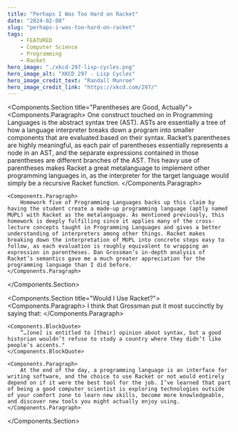 ```yaml
---
title: "Perhaps I Was Too Hard on Racket"
date: "2024-02-08"
slug: "perhaps-i-was-too-hard-on-racket"
tags:
    - FEATURED
    - Computer Science
    - Programming
    - Racket
hero_image: "./xkcd-297-lisp-cycles.png"
hero_image_alt: "XKCD 297 - Lisp Cycles"
hero_image_credit_text: "Randall Munroe"
hero_image_credit_link: "https://xkcd.com/297/"
---
```



<Components.Section title="Parentheses are Good, Actually">
    <Components.Paragraph>
        One construct touched on in Programming Languages is the abstract syntax tree (AST). ASTs are essentially a tree of how a language interpreter breaks down a program into smaller components that are evaluated based on their syntax. Racket’s parentheses are highly meaningful, as each pair of parentheses essentially represents a node in an AST, and the separate expressions contained in those parentheses are different branches of the AST. This heavy use of parentheses makes Racket a great metalanguage to implement other programming languages in, as the interpreter for the target language would simply be a recursive Racket function.
    </Components.Paragraph>

    <Components.Paragraph>
        Homework five of Programming Languages backs up this claim by having the student create a made-up programming language (aptly named MUPL) with Racket as the metalanguage. As mentioned previously, this homework is deeply fulfilling since it applies many of the cross-lecture concepts taught in Programming Languages and gives a better understanding of interpreters among other things. Racket makes breaking down the interpretation of MUPL into concrete steps easy to follow, as each evaluation is roughly equivalent to wrapping an expression in parentheses. Dan Grossman’s in-depth analysis of Racket’s semantics gave me a much greater appreciation for the programming language than I did before.
    </Components.Paragraph>
</Components.Section>

<Components.Section title="Would I Use Racket?">
    <Components.Paragraph>
        I think that Grossman put it most succinctly by saying that:
    </Components.Paragraph>

    <Components.BlockQuote>
        “…[one] is entitled to [their] opinion about syntax, but a good historian wouldn’t refuse to study a country where they didn’t like people’s accents."
    </Components.BlockQuote>

    <Components.Paragraph>
        At the end of the day, a programming language is an interface for writing software, and the choice to use Racket or not would entirely depend on if it were the best tool for the job. I’ve learned that part of being a good computer scientist is exploring technologies outside of your comfort zone to learn new skills, become more knowledgeable, and discover new tools you might actually enjoy using.
    </Components.Paragraph>
</Components.Section>